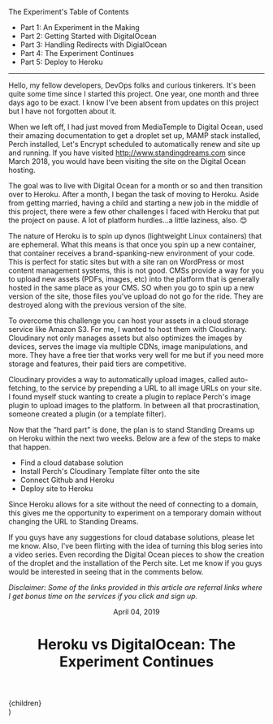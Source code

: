 
<div className="blog__toc">
  <p>The Experiment's Table of Contents</p>
  <ul>
    <li><Link href="/writings/heroku-vs-digitalocean/an-experiment-in-the-making">Part 1: An Experiment in the Making</Link></li>
    <li><Link href="/writings/heroku-vs-digitalocean/getting-started-with-digitalocean">Part 2: Getting Started with DigitalOcean</Link></li>
    <li><Link href="/writings/heroku-vs-digitalocean/handling-redirects-with-digitalocean">Part 3: Handling Redirects with DigialOcean</Link></li>
    <li><Link class="current" href="/writings/heroku-vs-digitalocean/the-experiment-continues">Part 4: The Experiment Continues</Link></li>
    <li><Link href="/writings/heroku-vs-digitalocean/deploying-to-heroku">Part 5: Deploy to Heroku</Link></li>
  </ul>
</div>

---

Hello, my fellow developers, DevOps folks and curious tinkerers. It's been quite some time since I started this project. One year, one month and three days ago to be exact. I know I've been absent from updates on this project but I have not forgotten about it.

When we left off, I had just moved from MediaTemple to Digital Ocean, used their amazing documentation to get a droplet set up, MAMP stack installed, Perch installed, Let's Encrypt scheduled to automatically renew and site up and running. If you have visited http://www.standingdreams.com since March 2018, you would have been visiting the site on the Digital Ocean hosting.

The goal was to live with Digital Ocean for a month or so and then transition over to Heroku. After a month, I began the task of moving to Heroku. Aside from getting married, having a child and starting a new job in the middle of this project, there were a few other challenges I faced with Heroku that put the project on pause. A lot of platform hurdles…a little laziness, also. 😊

The nature of Heroku is to spin up dynos (lightweight Linux containers) that are ephemeral. What this means is that once you spin up a new container, that container receives a brand-spanking-new environment of your code. This is perfect for static sites but with a site ran on WordPress or most content management systems, this is not good. CMSs provide a way for you to upload new assets (PDFs, images, etc) into the platform that is generally hosted in the same place as your CMS. SO when you go to spin up a new version of the site, those files you've upload do not go for the ride. They are destroyed along with the previous version of the site.

To overcome this challenge you can host your assets in a cloud storage service like Amazon S3. For me, I wanted to host them with Cloudinary. Cloudinary not only manages assets but also optimizes the images by devices, serves the image via multiple CDNs, image manipulations, and more. They have a free tier that works very well for me but if you need more storage and features, their paid tiers are competitive.

Cloudinary provides a way to automatically upload images, called auto-fetching, to the service by prepending a URL to all image URLs on your site. I found myself stuck wanting to create a plugin to replace Perch's image plugin to upload images to the platform. In between all that procrastination, someone created a plugin (or a template filter).

Now that the “hard part” is done, the plan is to stand Standing Dreams up on Heroku within the next two weeks. Below are a few of the steps to make that happen.

- Find a cloud database solution
- Install Perch's Cloudinary Template filter onto the site
- Connect Github and Heroku
- Deploy site to Heroku

Since Heroku allows for a site without the need of connecting to a domain, this gives me the opportunity to experiment on a temporary domain without changing the URL to Standing Dreams.

If you guys have any suggestions for cloud database solutions, please let me know. Also, I've been flirting with the idea of turning this blog series into a video series. Even recording the Digital Ocean pieces to show the creation of the droplet and the installation of the Perch site. Let me know if you guys would be interested in seeing that in the comments below.

*Disclaimer: Some of the links provided in this article are referral links where I get bonus time on the services if you click and sign up.*

  <Layout>
    <div className="container">
      <div className="blog">
        <header className="blog__header">
          <p className="blog__date">April 04, 2019</p>
          <h1 className="blog__heading">Heroku vs DigitalOcean: The Experiment Continues</h1>
        </header>
        <div className="blog__content">
          {children}
        </div>
      </div>
    </div>
  </Layout>
)
